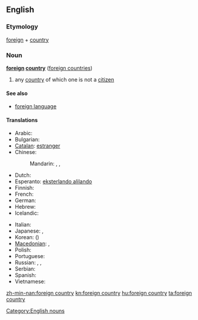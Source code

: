 ==English==

===Etymology===
[[foreign]] + [[country]]

===Noun===
'''[[foreign]] [[country]]''' ([[foreign countries]])

# any [[country]] of which one is not a [[citizen]]

====See also====
* [[foreign language]]

====Translations====
{{trans-top|country of which one is not a citizen}}
* Arabic: {{t|ar|بلد أجنبي|m|tr=bálad 'ajnabiy}}
* Bulgarian: {{t+|bg|чужбина|f|tr=čužbína}}
* [[Catalan]]: [[estranger]]
* Chinese:
*: Mandarin: {{t-|cmn|外國|sc=Hani}}, {{t-|cmn|外国|tr=wàiguó|sc=Hani}},{{qualifier|generic}} {{t-|cmn|海外|tr=hǎiwài|sc=Hani}}
* Dutch: {{t+|nl|buitenland|n}}
* Esperanto: [[eksterlando alilando]]
* Finnish: {{t+|fi|ulkomaa}}
* French: {{t+|fr|étranger}}
* German: {{t+|de|Ausland|n}}
* Hebrew: {{t-|he|נכר|m}}
* Icelandic: {{t+|is|útland|n}}
{{trans-mid}}
* Italian: {{t+|it|estero}}
* Japanese: {{t+|ja|海外|tr=かいがい, kaigai}},{{t+|ja|外国|tr=がいこく, gaikoku}}
* Korean: {{t+|ko|외국|tr=oeguk|sc=Hang}} ({{t+|ko|外國|sc=Hani}})
* [[Macedonian]]: {{t|mk|туѓина|f|tr=túǵina}},  {{t|mk|јабана|f|tr=jábana}}
* Polish: {{t+|pl|zagranica}}
* Portuguese: {{t+|pt|estrangeiro}}
* Russian: {{t|ru|зарубежная страна|f|tr=zarubéžnaja straná}}, {{qualifier|generic}} {{t+|ru|заграница|f|tr=zagraníca}}, {{qualifier|poetic}} {{t|ru|чужбина|f|tr=čužbína}}
* Serbian: {{t-|sr|tuđina|f}}
* Spanish: {{t+|es|extranjero}}
* Vietnamese: {{t|vi|nước ngoài|xs=Vietnamese}}
{{trans-bottom}}

[[Category:English nouns]]

[[zh-min-nan:foreign country]]
[[kn:foreign country]]
[[hu:foreign country]]
[[ta:foreign country]]
